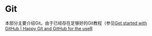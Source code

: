 # Git

本部分主要介绍Git。由于已经存在足够好的Git教程（参见[Get started with GitHub | Happy Git and GitHub for the useR](https://happygitwithr.com/)



